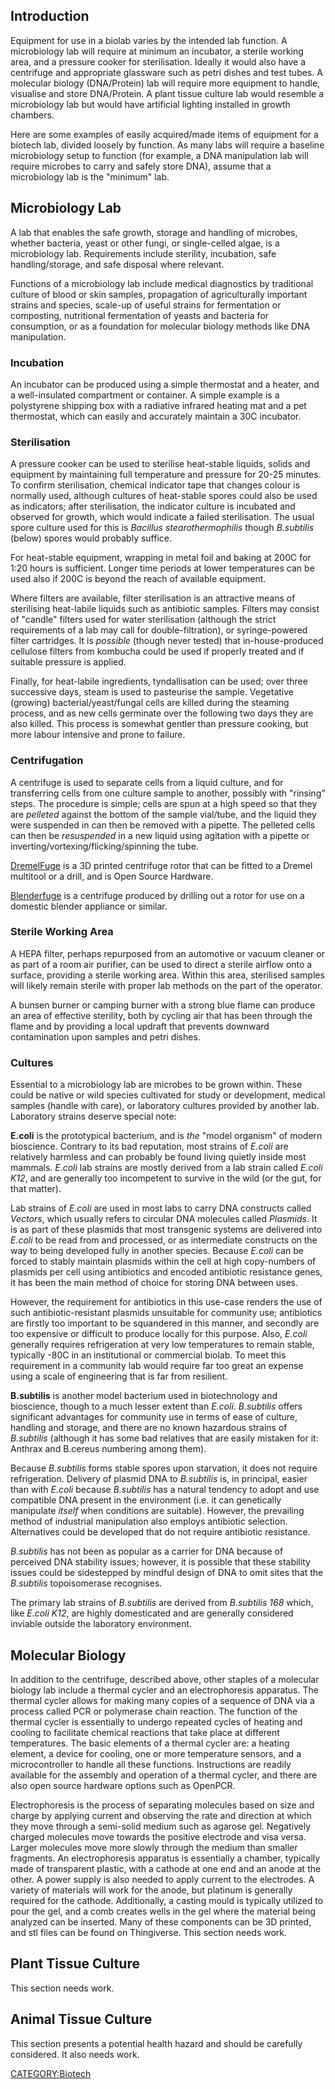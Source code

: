 ==Introduction==
Equipment for use in a biolab varies by the intended lab function. A microbiology lab will require at minimum an incubator, a sterile working area, and a pressure cooker for sterilisation. Ideally it would also have a centrifuge and appropriate glassware such as petri dishes and test tubes. A molecular biology (DNA/Protein) lab will require more equipment to handle, visualise and store DNA/Protein. A plant tissue culture lab would resemble a microbiology lab but would have artificial lighting installed in growth chambers.

Here are some examples of easily acquired/made items of equipment for a biotech lab, divided loosely by function. As many labs will require a baseline microbiology setup to function (for example, a DNA manipulation lab will require microbes to carry and safely store DNA), assume that a microbiology lab is the "minimum" lab.

==Microbiology Lab==
A lab that enables the safe growth, storage and handling of microbes, whether bacteria, yeast or other fungi, or single-celled algae, is a microbiology lab. Requirements include sterility, incubation, safe handling/storage, and safe disposal where relevant.

Functions of a microbiology lab include medical diagnostics by traditional culture of blood or skin samples, propagation of agriculturally important strains and species, scale-up of useful strains for fermentation or composting, nutritional fermentation of yeasts and bacteria for consumption, or as a foundation for molecular biology methods like DNA manipulation.

===Incubation===
An incubator can be produced using a simple thermostat and a heater, and a well-insulated compartment or container. A simple example is a polystyrene shipping box with a radiative infrared heating mat and a pet thermostat, which can easily and accurately maintain a 30C incubator.

===Sterilisation===
A pressure cooker can be used to sterilise heat-stable liquids, solids and equipment by maintaining full temperature and pressure for 20-25 minutes. To confirm sterilisation, chemical indicator tape that changes colour is normally used, although cultures of heat-stable spores could also be used as indicators; after sterilisation, the indicator culture is incubated and observed for growth, which would indicate a failed sterilisation. The usual spore culture used for this is ''Bacillus stearothermophilis'' though ''B.subtilis'' (below) spores would probably suffice.

For heat-stable equipment, wrapping in metal foil and baking at 200C for 1:20 hours is sufficient. Longer time periods at lower temperatures can be used also if 200C is beyond the reach of available equipment.

Where filters are available, filter sterilisation is an attractive means of sterilising heat-labile liquids such as antibiotic samples. Filters may consist of "candle" filters used for water sterilisation (although the strict requirements of a lab may call for double-filtration), or syringe-powered filter cartridges. It is ''possible'' (though never tested) that in-house-produced cellulose filters from kombucha could be used if properly treated and if suitable pressure is applied.

Finally, for heat-labile ingredients, tyndallisation can be used; over three successive days, steam is used to pasteurise the sample. Vegetative (growing) bacterial/yeast/fungal cells are killed during the steaming process, and as new cells germinate over the following two days they are also killed. This process is somewhat gentler than pressure cooking, but more labour intensive and prone to failure.

===Centrifugation===
A centrifuge is used to separate cells from a liquid culture, and for transferring cells from one culture sample to another, possibly with "rinsing" steps. The procedure is simple; cells are spun at a high speed so that they are ''pelleted'' against the bottom of the sample vial/tube, and the liquid they were suspended in can then be removed with a pipette. The pelleted cells can then be ''resuspended'' in a new liquid using agitation with a pipette or inverting/vortexing/flicking/spinning the tube.

[[DremelFuge]] is a 3D printed centrifuge rotor that can be fitted to a Dremel multitool or a drill, and is Open Source Hardware.

[[Blenderfuge]] is a centrifuge produced by drilling out a rotor for use on a domestic blender appliance or similar.

===Sterile Working Area===
A HEPA filter, perhaps repurposed from an automotive or vacuum cleaner or as part of a room air purifier, can be used to direct a sterile airflow onto a surface, providing a sterile working area. Within this area, sterilised samples will likely remain sterile with proper lab methods on the part of the operator.

A bunsen burner or camping burner with a strong blue flame can produce an area of effective sterility, both by cycling air that has been through the flame and by providing a local updraft that prevents downward contamination upon samples and petri dishes.

===Cultures===
Essential to a microbiology lab are microbes to be grown within. These could be native or wild species cultivated for study or development, medical samples (handle with care), or laboratory cultures provided by another lab. Laboratory strains deserve special note:

'''E.coli''' is the prototypical bacterium, and is ''the'' "model organism" of modern bioscience. Contrary to its bad reputation, most strains of ''E.coli'' are relatively harmless and can probably be found living quietly inside most mammals. ''E.coli'' lab strains are mostly derived from a lab strain called ''E.coli K12'', and are generally too incompetent to survive in the wild (or the gut, for that matter).

Lab strains of ''E.coli'' are used in most labs to carry DNA constructs called ''Vectors'', which usually refers to circular DNA molecules called ''Plasmids''. It is as part of these plasmids that most transgenic systems are delivered into ''E.coli'' to be read from and processed, or as intermediate constructs on the way to being developed fully in another species. Because ''E.coli'' can be forced to stably maintain plasmids within the cell at high copy-numbers of plasmids per cell using antibiotics and encoded antibiotic resistance genes, it has been the main method of choice for storing DNA between uses.

However, the requirement for antibiotics in this use-case renders the use of such antibiotic-resistant plasmids unsuitable for community use; antibiotics are firstly too important to be squandered in this manner, and secondly are too expensive or difficult to produce locally for this purpose. Also, ''E.coli'' generally requires refrigeration at very low temperatures to remain stable, typically -80C in an institutional or commercial biolab. To meet this requirement in a community lab would require far too great an expense using a scale of engineering that is far from resilient. 

'''B.subtilis''' is another model bacterium used in biotechnology and bioscience, though to a much lesser extent than ''E.coli''. ''B.subtilis'' offers significant advantages for community use in terms of ease of culture, handling and storage, and there are no known hazardous strains of ''B.subtilis'' (although it has some bad relatives that are easily mistaken for it: Anthrax and B.cereus numbering among them).

Because ''B.subtilis'' forms stable spores upon starvation, it does not require refrigeration. Delivery of plasmid DNA to ''B.subtilis'' is, in principal, easier than with ''E.coli'' because ''B.subtilis'' has a natural tendency to adopt and use compatible DNA present in the environment (i.e. it can genetically manipulate ''itself'' when conditions are suitable). However, the prevailing method of industrial manipulation also employs antibiotic selection. Alternatives could be developed that do not require antibiotic resistance.

''B.subtilis'' has not been as popular as a carrier for DNA because of perceived DNA stability issues; however, it is possible that these stability issues could be sidestepped by mindful design of DNA to omit sites that the ''B.subtilis'' topoisomerase recognises.

The primary lab strains of ''B.subtilis'' are derived from ''B.subtilis 168'' which, like ''E.coli K12'', are highly domesticated and are generally considered inviable outside the laboratory environment.

==Molecular Biology==
In addition to the centrifuge, described above, other staples of a molecular biology lab include a thermal cycler and an electrophoresis apparatus.  The thermal cycler allows for making many copies of a sequence of DNA via a process called PCR or polymerase chain reaction.  The function of the thermal cycler is essentially to undergo repeated cycles of heating and cooling to facilitate chemical reactions that take place at different temperatures.  The basic elements of a thermal cycler are: a heating element, a device for cooling, one or more temperature sensors, and a microcontroller to handle all these functions.  Instructions are readily available for the assembly and operation of a thermal cycler, and there are also open source hardware options such as OpenPCR.


Electrophoresis is the process of separating molecules based on size and charge by applying current and observing the rate and direction at which they move through a semi-solid medium such as agarose gel.  Negatively charged molecules move towards the positive electrode and visa versa.  Larger molecules move more slowly through the medium than smaller fragments.  An electrophoresis apparatus is essentially a chamber, typically made of transparent plastic, with a cathode at one end and an anode at the other.  A power supply is also needed to apply current to the electrodes.  A variety of materials will work for the anode, but platinum is generally required for the cathode.  Additionally, a casting mould is typically utilized to pour the gel, and a comb creates wells in the gel where the material being analyzed can be inserted.  Many of these components can be 3D printed, and stl files can be found on Thingiverse.
This section needs work.

==Plant Tissue Culture==
This section needs work.

==Animal Tissue Culture==
This section presents a potential health hazard and should be carefully considered. It also needs work.

[[CATEGORY:Biotech]]